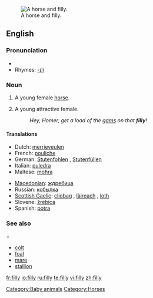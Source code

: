 [[Image:Horse And Filly.jpg|thumb|right|A horse and filly.]]
==English==

===Pronunciation===
*{{audio|en-us-filly.ogg|Audio (US)}}
*Rhymes: [[Rhymes:English:-ɪli|-ɪli]]

===Noun===
{{en-noun|fillies}}

# A young female [[horse]].
# {{obsolete}} A young attractive female.
#:''Hey, Homer, get a load of the [[gams]] on that '''filly'''!''

====Translations====
{{trans-top|young female horse}}
*Dutch: [[merrieveulen]] {{n}}
*French: [[pouliche]] {{f}}
*German: [[Stutenfohlen]] {{n}}, [[Stutenfüllen]] {{n}}
*Italian: [[puledra]] {{f}}
*Maltese: [[moħra]] {{f}}
{{trans-mid}}
*[[Macedonian]]: [[ждребица]] {{f}}
*Russian: [[кобылка]] {{f}}
*[[Scottish Gaelic]]: [[cliobag]] {{f}}, [[làireach]] {{f}}, [[loth]] {{f}}
*Slovene: [[žrebica]] {{f}}
*Spanish: [[potra]] {{f}}
{{trans-bottom}}

===See also====
*[[colt]]
*[[foal]]
*[[mare]]
*[[stallion]]

[[Category:Baby animals]]
[[Category:Horses]]

[[fr:filly]]
[[io:filly]]
[[ru:filly]]
[[te:filly]]
[[vi:filly]]
[[zh:filly]]